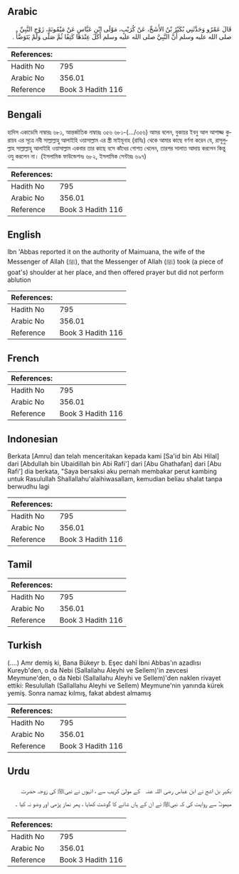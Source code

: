 ## Arabic


<div dir="rtl" lang="ar" style={{fontSize:'larger',backgroundColor:'#f8f9fa',padding:20}}>
قَالَ عَمْرٌو وَحَدَّثَنِي بُكَيْرُ بْنُ الأَشَجِّ، عَنْ كُرَيْبٍ، مَوْلَى ابْنِ عَبَّاسٍ عَنْ مَيْمُونَةَ، زَوْجِ النَّبِيِّ صلى الله عليه وسلم أَنَّ النَّبِيَّ صلى الله عليه وسلم أَكَلَ عِنْدَهَا كَتِفًا ثُمَّ صَلَّى وَلَمْ يَتَوَضَّأْ ‏.‏
</div>
<div style={{backgroundColor:'#f8f9fa',padding:20, marginBottom: 10}}><table> <thead> <tr> <th>References:</th> <th></th> </tr> </thead> <tbody><tr><td>Hadith No</td><td>795</td></tr><tr><td>Arabic No</td><td>356.01</td></tr><tr><td>Reference</td><td>Book 3 Hadith 116</td></tr></tbody></table></div>

## Bengali


<div dir="ltr" lang="bn" style={{fontSize:'larger',backgroundColor:'#f8f9fa',padding:20}}>
হাদিস একাডেমি নাম্বারঃ ৬৮১, আন্তর্জাতিক নাম্বারঃ ৩৫৬ ৬৮১-(.../৩৫৬) আমর বলেন, বুকায়র ইবনু আল আশাজ্জ কুরায়ব এর সূত্রে নবী সাল্লাল্লাহু আলাইহি ওয়াসাল্লাম এর স্ত্রী মাইমূনাহ (রাযিঃ) থেকে আমার কাছে বর্ণনা করেন যে, রাসূলুল্লাহ সাল্লাল্লাহু আলাইহি ওয়াসাল্লাম একবার তার কাছে বসে কাঁধের গোশত খেলেন, তারপর সালাত আদায় করলেন কিন্তু ওযু করলেন না। (ইসলামিক ফাউন্ডেশনঃ ৬৮২, ইসলামিক সেন্টারঃ ৬৯৭)
</div>
<div style={{backgroundColor:'#f8f9fa',padding:20, marginBottom: 10}}><table> <thead> <tr> <th>References:</th> <th></th> </tr> </thead> <tbody><tr><td>Hadith No</td><td>795</td></tr><tr><td>Arabic No</td><td>356.01</td></tr><tr><td>Reference</td><td>Book 3 Hadith 116</td></tr></tbody></table></div>

## English


<div dir="ltr" lang="en" style={{fontSize:'larger',backgroundColor:'#f8f9fa',padding:20}}>
Ibn 'Abbas reported it on the authority of Maimuana, the wife of the Messenger of Allah (ﷺ), that the Messenger of Allah (ﷺ) took (a piece of goat's) shoulder at her place, and then offered prayer but did not perform ablution
</div>
<div style={{backgroundColor:'#f8f9fa',padding:20, marginBottom: 10}}><table> <thead> <tr> <th>References:</th> <th></th> </tr> </thead> <tbody><tr><td>Hadith No</td><td>795</td></tr><tr><td>Arabic No</td><td>356.01</td></tr><tr><td>Reference</td><td>Book 3 Hadith 116</td></tr></tbody></table></div>

## French


<div dir="ltr" lang="fr" style={{fontSize:'larger',backgroundColor:'#f8f9fa',padding:20}}>

</div>
<div style={{backgroundColor:'#f8f9fa',padding:20, marginBottom: 10}}><table> <thead> <tr> <th>References:</th> <th></th> </tr> </thead> <tbody><tr><td>Hadith No</td><td>795</td></tr><tr><td>Arabic No</td><td>356.01</td></tr><tr><td>Reference</td><td>Book 3 Hadith 116</td></tr></tbody></table></div>

## Indonesian


<div dir="ltr" lang="id" style={{fontSize:'larger',backgroundColor:'#f8f9fa',padding:20}}>
Berkata [Amru] dan telah menceritakan kepada kami [Sa'id bin Abi Hilal] dari [Abdullah bin Ubaidillah bin Abi Rafi'] dari [Abu Ghathafan] dari [Abu Rafi'] dia berkata, "Saya bersaksi aku pernah membakar perut kambing untuk Rasulullah Shallallahu'alaihiwasallam, kemudian beliau shalat tanpa berwudhu lagi
</div>
<div style={{backgroundColor:'#f8f9fa',padding:20, marginBottom: 10}}><table> <thead> <tr> <th>References:</th> <th></th> </tr> </thead> <tbody><tr><td>Hadith No</td><td>795</td></tr><tr><td>Arabic No</td><td>356.01</td></tr><tr><td>Reference</td><td>Book 3 Hadith 116</td></tr></tbody></table></div>

## Tamil


<div dir="ltr" lang="ta" style={{fontSize:'larger',backgroundColor:'#f8f9fa',padding:20}}>

</div>
<div style={{backgroundColor:'#f8f9fa',padding:20, marginBottom: 10}}><table> <thead> <tr> <th>References:</th> <th></th> </tr> </thead> <tbody><tr><td>Hadith No</td><td>795</td></tr><tr><td>Arabic No</td><td>356.01</td></tr><tr><td>Reference</td><td>Book 3 Hadith 116</td></tr></tbody></table></div>

## Turkish


<div dir="ltr" lang="tr" style={{fontSize:'larger',backgroundColor:'#f8f9fa',padding:20}}>
(….) Amr demiş ki, Bana Bükeyr b. Eşec dahî İbni Abbas'ın azadlısı Kureyb'den, o da Nebi (Sallallahu Aleyhi ve Sellem)'in zevcesi Meymune'den, o da Nebi (Sallallahu Aleyhi ve Sellem)'den naklen rivayet ettiki: Resulullah (Sallallahu Aleyhi ve Sellem) Meymune'nin yanında kürek yemiş. Sonra namaz kılmış, fakat abdest almamış
</div>
<div style={{backgroundColor:'#f8f9fa',padding:20, marginBottom: 10}}><table> <thead> <tr> <th>References:</th> <th></th> </tr> </thead> <tbody><tr><td>Hadith No</td><td>795</td></tr><tr><td>Arabic No</td><td>356.01</td></tr><tr><td>Reference</td><td>Book 3 Hadith 116</td></tr></tbody></table></div>

## Urdu


<div dir="rtl" lang="ur" style={{fontSize:'larger',backgroundColor:'#f8f9fa',padding:20}}>
بکیر بن اشج نے ابن عباس ‌رضی ‌اللہ ‌عنہ ‌ ‌ کے مولیٰ کریب سے ، انہوں نے نبیﷺ کی زوجہ حضرت میمونہؓ سے روایت کی کہ نبیﷺ نے ان کے ہاں شانے کا گوشت کھایا ، پھر نماز پڑھی اور وضو نہ کیا ۔
</div>
<div style={{backgroundColor:'#f8f9fa',padding:20, marginBottom: 10}}><table> <thead> <tr> <th>References:</th> <th></th> </tr> </thead> <tbody><tr><td>Hadith No</td><td>795</td></tr><tr><td>Arabic No</td><td>356.01</td></tr><tr><td>Reference</td><td>Book 3 Hadith 116</td></tr></tbody></table></div>